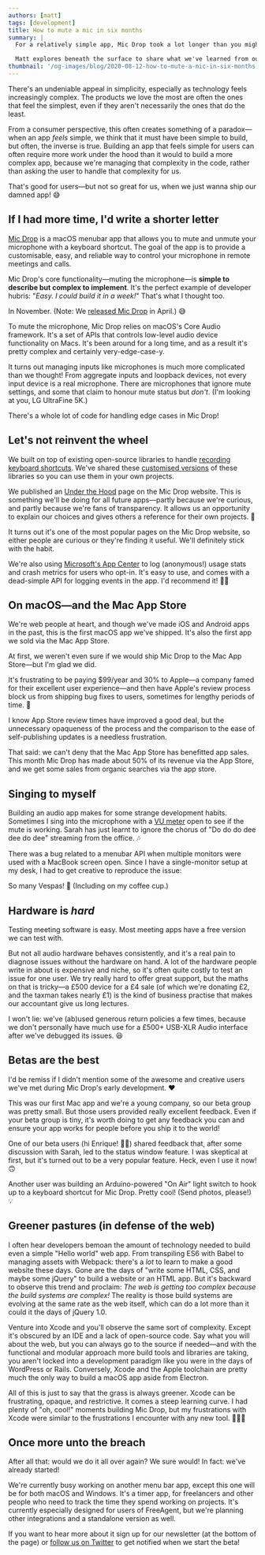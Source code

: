 ```yaml
---
authors: [matt]
tags: [development]
title: How to mute a mic in six months
summary: |
  For a relatively simple app, Mic Drop took a lot longer than you might think to build—and that's not even counting all the time we've spent on marketing! It turns out that there's a lot more to simplicity than there seems—and audio, in particular, is especially complex.

  Matt explores beneath the surface to share what we've learned from our first foray into macOS app development, from a (mostly) technical perspective.
thumbnail: '/og-images/blog/2020-08-12-how-to-mute-a-mic-in-six-months.png'
---
```



There's an undeniable appeal in simplicity, especially as technology feels increasingly complex. The products we love the most are often the ones that feel the simplest, even if they aren't necessarily the ones that do the least.

From a consumer perspective, this often creates something of a paradox—when an app _feels_ simple, we think that it must have been simple to build, but often, the inverse is true. Building an app that feels simple for users can often require more work under the hood than it would to build a more complex app, because we're managing that complexity in the code, rather than asking the user to handle that complexity for us.

That's good for users—but not so great for us, when we just wanna ship our damned app! 😅

## If I had more time, I'd write a shorter letter

[Mic Drop](https://getmicdrop.com/) is a macOS menubar app that allows you to mute and unmute your microphone with a keyboard shortcut. The goal of the app is to provide a customisable, easy, and reliable way to control your microphone in remote meetings and calls.

Mic Drop's core functionality—muting the microphone—is **simple to describe but complex to implement**. It's the perfect example of developer hubris: "_Easy. I could build it in a week!_" That's what I thought too.

In November. (Note: We [released Mic Drop](/blog/2020-04-29-say-hello-to-mic-drop) in April.) 😅

<DecorativeImage
  alt="A flowchart showing how you might think muting a device would work: press a button, and the device mutes."
  image="src/images/blog/2020-08-12-muting-how-you-think-it-works.png"
/>

To mute the microphone, Mic Drop relies on macOS's Core Audio framework. It's a set of APIs that controls low-level audio device functionality on Macs. It's been around for a long time, and as a result it's pretty complex and certainly very-edge-case-y.

It turns out managing inputs like microphones is much more complicated than we thought! From aggregate inputs and loopback devices, not every input device is a real microphone. There are microphones that ignore mute settings, and some that claim to honour mute status but _don't_. (I'm looking at you, LG UltraFine 5K.)

<DecorativeImage
  alt="A flowchart showing the complex path by which muting a device actually works: press a button, and we first check to see if the device is mutable, then check if it's already muted, then repeat for all other devices connected. "
  image="src/images/blog/2020-08-12-muting-how-it-actually-works.png"
/>

There's a whole lot of code for handling edge cases in Mic Drop!

## Let's not reinvent the wheel

We built on top of existing open-source libraries to handle [recording keyboard shortcuts](https://github.com/octopusthink/KeyHolder). We've shared these [customised versions](https://github.com/octopusthink/Magnet) of these libraries so you can use them in your own projects.

We published an [Under the Hood](https://getmicdrop.com/under-the-hood/) page on the Mic Drop website. This is something we'll be doing for all future apps—partly because we're curious, and partly because we're fans of transparency. It allows us an opportunity to explain our choices and gives others a reference for their own projects. 📕

It turns out it's one of the most popular pages on the Mic Drop website, so either people are curious or they're finding it useful. We'll definitely stick with the habit.

We're also using [Microsoft's App Center](https://appcenter.ms) to log (anonymous!) usage stats and crash metrics for users who opt-in. It's easy to use, and comes with a dead-simple API for logging events in the app. I'd recommend it! 👍🏻

## On macOS—and the Mac App Store

We're web people at heart, and though we've made iOS and Android apps in the past, this is the first macOS app we've shipped. It's also the first app we sold via the Mac App Store.

At first, we weren't even sure if we would ship Mic Drop to the Mac App Store—but I'm glad we did.

It's frustrating to be paying \$99/year and 30% to Apple—a company famed for their excellent user experience—and then have Apple's review process block us from shipping bug fixes to users, sometimes for lengthy periods of time. 😤

I know App Store review times have improved a good deal, but the unnecessary opaqueness of the process and the comparison to the ease of self-publishing updates is a needless frustration.

That said: we can't deny that the Mac App Store has benefitted app sales. This month Mic Drop has made about 50% of its revenue via the App Store, and we get some sales from organic searches via the app store.

## Singing to myself

Building an audio app makes for some strange development habits. Sometimes I sing into the microphone with a [VU meter](https://en.wikipedia.org/wiki/VU_meter) open to see if the mute is working. Sarah has just learnt to ignore the chorus of "Do do do dee dee do dee" streaming from the office. 🎶

There was a bug related to a menubar API when multiple monitors were used with a MacBook screen open. Since I have a single-monitor setup at my desk, I had to get creative to reproduce the issue:

<Tweet
  align="center"
  hideConversation
  tweetLink="https://twitter.com/tofumatt/status/1271388983008903169"
/>

So many Vespas! 🛵 (Including on my coffee cup.)

## Hardware is _hard_

Testing meeting software is easy. Most meeting apps have a free version we can test with.

But not all audio hardware behaves consistently, and it's a real pain to diagnose issues without the hardware on hand. A lot of the hardware people write in about is expensive and niche, so it's often quite costly to test an issue for one user. We try really hard to offer great support, but the maths on that is tricky—a £500 device for a £4 sale (of which we're donating £2, and the taxman takes nearly £1) is the kind of business practise that makes our accountant give us long lectures.

I won't lie: we've (ab)used generous return policies a few times, because we don't personally have much use for a £500+ USB-XLR Audio interface after we've debugged its issues. 😆

## Betas are the best

I'd be remiss if I didn't mention some of the awesome and creative users we've met during Mic Drop's early development. ❤️

This was our first Mac app and we're a young company, so our beta group was pretty small. But those users provided really excellent feedback. Even if your beta group is tiny, it's worth doing to get any feedback you can and ensure your app works for people before you ship it to the world!

One of our beta users (hi Enrique! 👋🏻) shared feedback that, after some discussion with Sarah, led to the status window feature. I was skeptical at first, but it's turned out to be a very popular feature. Heck, even I use it now! 🙃

<DecorativeImage
  image="/images/blog/2020-08-12-mic-drop-status-window.png"
  alt="Mic Drop's status window displaying On Air text"
/>

Another user was building an Arduino-powered "On Air" light switch to hook up to a keyboard shortcut for Mic Drop. Pretty cool! (Send photos, please!) 💡

## Greener pastures (in defense of the web)

I often hear developers bemoan the amount of technology needed to build even a simple "Hello world" web app. From transpiling ES6 with Babel to managing assets with Webpack: there's a _lot_ to learn to make a good website these days. Gone are the days of "write some HTML, CSS, and maybe some jQuery" to build a website or an HTML app. But it's backward to observe this trend and proclaim: _The web is getting too complex because the build systems are complex!_ The reality is those build systems are evolving at the same rate as the web itself, which can do a lot more than it could it the days of jQuery 1.0.

Venture into Xcode and you'll observe the same sort of complexity. Except it's obscured by an IDE and a lack of open-source code. Say what you will about the web, but you can always go to the source if needed—and with the functional and modular approach more build tools and libraries are taking, you aren't locked into a development paradigm like you were in the days of WordPress or Rails. Conversely, Xcode and the Apple toolchain are pretty much the only way to build a macOS app aside from Electron.

All of this is just to say that the grass is always greener. Xcode can be frustrating, opaque, and restrictive. It comes a steep learning curve. I had plenty of "oh, cool!" moments building Mic Drop, but my frustrations with Xcode were similar to the frustrations I encounter with any new tool. 🤷🏻‍♂️

## Once more unto the breach

After all that: would we do it all over again? We sure would! In fact: we've already started!

We're currently busy working on another menu bar app, except this one will be for both macOS and Windows. It's a timer app, for freelancers and other people who need to track the time they spend working on projects. It's currently especially designed for users of FreeAgent, but we're planning other integrations and a standalone version as well.

If you want to hear more about it sign up for our newsletter (at the bottom of the page) or [follow us on Twitter](https://twitter.com/octopusthinks) to get notified when we start the beta!
